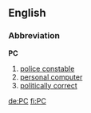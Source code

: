 ==English==
===Abbreviation===
'''PC'''

#[[police constable]]
#[[personal computer]]
#[[politically correct]]

[[de:PC]]
[[fi:PC]]
